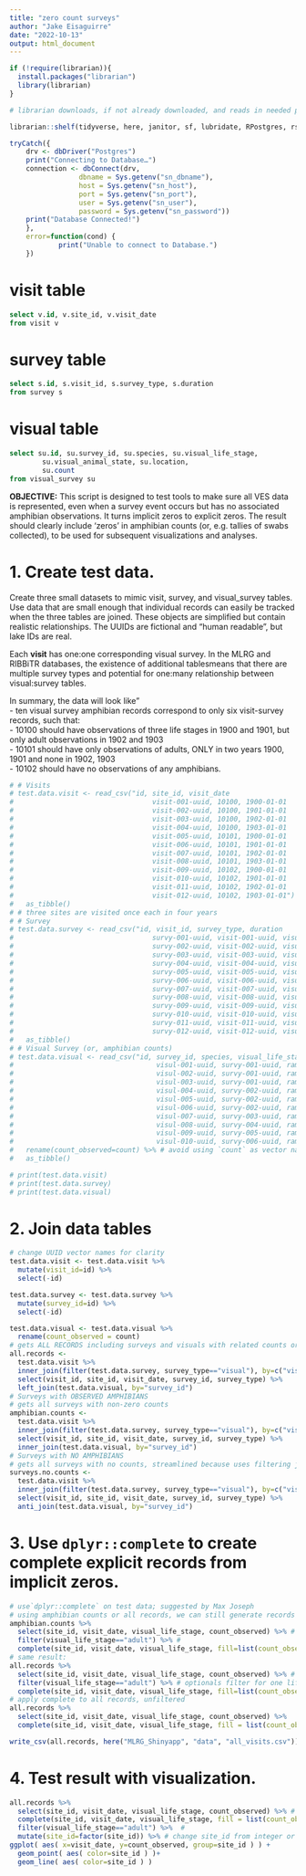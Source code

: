 ```yaml
---
title: "zero count surveys"
author: "Jake Eisaguirre"
date: "2022-10-13"
output: html_document
---
```



```r
if (!require(librarian)){
  install.packages("librarian")
  library(librarian)
}

# librarian downloads, if not already downloaded, and reads in needed packages

librarian::shelf(tidyverse, here, janitor, sf, lubridate, RPostgres, rstudioapi)
```


```r
tryCatch({
    drv <- dbDriver("Postgres")
    print("Connecting to Database…")
    connection <- dbConnect(drv, 
                 dbname = Sys.getenv("sn_dbname"),
                 host = Sys.getenv("sn_host"), 
                 port = Sys.getenv("sn_port"),
                 user = Sys.getenv("sn_user"), 
                 password = Sys.getenv("sn_password"))
    print("Database Connected!")
    },
    error=function(cond) {
            print("Unable to connect to Database.")
    })
```

# visit table
```sql

select v.id, v.site_id, v.visit_date
from visit v

```


# survey table
```sql

select s.id, s.visit_id, s.survey_type, s.duration
from survey s


```

# visual table
```sql

select su.id, su.survey_id, su.species, su.visual_life_stage,
        su.visual_animal_state, su.location, 
        su.count
from visual_survey su

```


**OBJECTIVE:** This script is designed to test tools to make sure all VES data is represented, even when a survey event occurs but has no associated amphibian observations. It turns implicit zeros to explicit zeros. The result should clearly include 'zeros' in amphibian counts (or, e.g. tallies of swabs collected), to be used for subsequent visualizations and analyses.

# 1. Create test data.
Create three small datasets to mimic visit, survey, and visual_survey tables. Use data that are small enough that individual records can easily be tracked when the three tables are joined. These objects are simplified but contain realistic relationships. The UUIDs are fictional and "human readable", but lake IDs are real.  

Each **visit** has one:one corresponding visual survey. In the MLRG and RIBBiTR databases, the existence of additional tablesmeans that there are multiple survey types and potential for one:many relationship between visual:survey tables.

In summary, the data will look like"  
    -  ten visual survey amphibian records correspond to only six visit-survey records, such that:  
    -  10100 should have observations of three life stages in 1900 and 1901, but only adult observations in 1902 and 1903  
    -  10101 should have only observations of adults, ONLY in two years 1900, 1901 and none in 1902, 1903  
    -  10102 should have no observations of any amphibians.  

```r
# # Visits
# test.data.visit <- read_csv("id, site_id, visit_date
#                                  visit-001-uuid, 10100, 1900-01-01
#                                  visit-002-uuid, 10100, 1901-01-01
#                                  visit-003-uuid, 10100, 1902-01-01
#                                  visit-004-uuid, 10100, 1903-01-01
#                                  visit-005-uuid, 10101, 1900-01-01
#                                  visit-006-uuid, 10101, 1901-01-01
#                                  visit-007-uuid, 10101, 1902-01-01
#                                  visit-008-uuid, 10101, 1903-01-01
#                                  visit-009-uuid, 10102, 1900-01-01
#                                  visit-010-uuid, 10102, 1901-01-01
#                                  visit-011-uuid, 10102, 1902-01-01
#                                  visit-012-uuid, 10102, 1903-01-01") %>%
#   as_tibble()
# # three sites are visited once each in four years
# # Survey
# test.data.survey <- read_csv("id, visit_id, survey_type, duration
#                                  survy-001-uuid, visit-001-uuid, visual, 1
#                                  survy-002-uuid, visit-002-uuid, visual, 1
#                                  survy-003-uuid, visit-003-uuid, visual, 1
#                                  survy-004-uuid, visit-004-uuid, visual, 1
#                                  survy-005-uuid, visit-005-uuid, visual, 1
#                                  survy-006-uuid, visit-006-uuid, visual, 1
#                                  survy-007-uuid, visit-007-uuid, visual, 1
#                                  survy-008-uuid, visit-008-uuid, visual, 1
#                                  survy-009-uuid, visit-009-uuid, visual, 1
#                                  survy-010-uuid, visit-010-uuid, visual, 1
#                                  survy-011-uuid, visit-011-uuid, visual, 1
#                                  survy-012-uuid, visit-012-uuid, visual, 1") %>%
#   as_tibble()
# # Visual Survey (or, amphibian counts)
# test.data.visual <- read_csv("id, survey_id, species, visual_life_stage, visual_animal_state, location, count
#                                   visul-001-uuid, survy-001-uuid, ramu, adult, alive, lake, 1
#                                   visul-002-uuid, survy-001-uuid, ramu, tadpole, alive, lake, 2
#                                   visul-003-uuid, survy-001-uuid, ramu, subadult, alive, lake, 3
#                                   visul-004-uuid, survy-002-uuid, ramu, adult, alive, lake, 11
#                                   visul-005-uuid, survy-002-uuid, ramu, tadpole, alive, lake, 12
#                                   visul-006-uuid, survy-002-uuid, ramu, subadult, alive, lake, 13
#                                   visul-007-uuid, survy-003-uuid, ramu, adult, alive, lake, 21
#                                   visul-008-uuid, survy-004-uuid, ramu, adult, alive, lake, 31
#                                   visul-009-uuid, survy-005-uuid, ramu, adult, alive, lake, 41
#                                   visul-010-uuid, survy-006-uuid, ramu, adult, alive, lake, 51") %>%
#   rename(count_observed=count) %>% # avoid using `count` as vector name because it is also an R/tidyverse function
#   as_tibble()
```


```r
# print(test.data.visit)
# print(test.data.survey)
# print(test.data.visual)
```

# 2. Join data tables
```r
# change UUID vector names for clarity  
test.data.visit <- test.data.visit %>% 
  mutate(visit_id=id) %>% 
  select(-id)

test.data.survey <- test.data.survey %>% 
  mutate(survey_id=id) %>% 
  select(-id)

test.data.visual <- test.data.visual %>% 
  rename(count_observed = count)
# gets ALL RECORDS including surveys and visuals with related counts or non-counts
all.records <-
  test.data.visit %>% 
  inner_join(filter(test.data.survey, survey_type=="visual"), by=c("visit_id")) %>% 
  select(visit_id, site_id, visit_date, survey_id, survey_type) %>% 
  left_join(test.data.visual, by="survey_id")
# Surveys with OBSERVED AMPHIBIANS
# gets all surveys with non-zero counts
amphibian.counts <- 
  test.data.visit %>% 
  inner_join(filter(test.data.survey, survey_type=="visual"), by=c("visit_id")) %>% 
  select(visit_id, site_id, visit_date, survey_id, survey_type) %>% 
  inner_join(test.data.visual, by="survey_id")
# Surveys with NO AMPHIBIANS
# gets all surveys with no counts, streamlined because uses filtering join
surveys.no.counts <-
  test.data.visit %>% 
  inner_join(filter(test.data.survey, survey_type=="visual"), by=c("visit_id")) %>% 
  select(visit_id, site_id, visit_date, survey_id, survey_type) %>% 
  anti_join(test.data.visual, by="survey_id")
```

# 3. Use `dplyr::complete` to create complete explicit records from implicit zeros.  
```r
# use`dplyr::complete` on test data; suggested by Max Joseph
# using amphibian counts or all records, we can still generate records for visit-surveys where no amphibians (or, none of a certain lifestage) were observed.  
amphibian.counts %>% 
  select(site_id, visit_date, visual_life_stage, count_observed) %>% # 
  filter(visual_life_stage=="adult") %>% #
  complete(site_id, visit_date, visual_life_stage, fill=list(count_observed=0)) # 
# same result:
all.records %>% 
  select(site_id, visit_date, visual_life_stage, count_observed) %>% # 
  filter(visual_life_stage=="adult") %>% # optionals filter for one life_stage  
  complete(site_id, visit_date, visual_life_stage, fill=list(count_observed=0)) # 
# apply complete to all records, unfiltered 
all.records %>% 
  select(site_id, visit_date, visual_life_stage, count_observed) %>% 
  complete(site_id, visit_date, visual_life_stage, fill = list(count_observed = 0))

write_csv(all.records, here("MLRG_Shinyapp", "data", "all_visits.csv"))
```

# 4. Test result with visualization.  
```r
all.records %>% 
  select(site_id, visit_date, visual_life_stage, count_observed) %>% #
  complete(site_id, visit_date, visual_life_stage, fill = list(count_observed = 0)) %>% #
  filter(visual_life_stage=="adult") %>%  # 
  mutate(site_id=factor(site_id)) %>% # change site_id from integer or double to factor for visualization
ggplot( aes( x=visit_date, y=count_observed, group=site_id ) ) +
  geom_point( aes( color=site_id ) )+
  geom_line( aes( color=site_id ) )
```